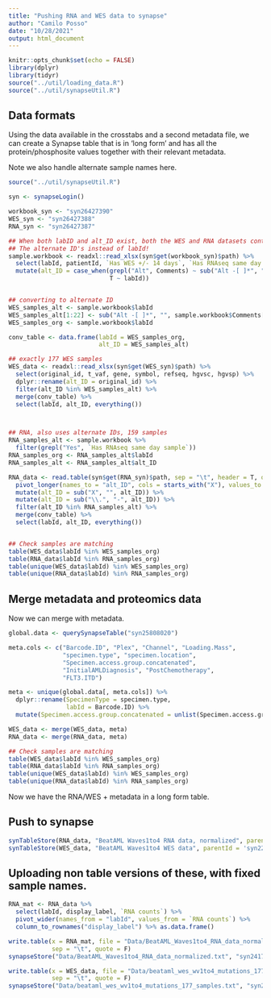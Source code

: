 ```yaml
---
title: "Pushing RNA and WES data to synapse"
author: "Camilo Posso"
date: "10/28/2021"
output: html_document
---
```


```r
knitr::opts_chunk$set(echo = FALSE)
library(dplyr)
library(tidyr)
source("../util/loading_data.R")
source("../util/synapseUtil.R")
```

## Data formats

Using the data available in the crosstabs and a second metadata file, we can create a Synapse table that is in 'long form' and has all the protein/phosphosite values together with their relevant metadata.

Note we also handle alternate sample names here.

```r
source("../util/synapseUtil.R")

syn <- synapseLogin()

workbook_syn <- "syn26427390"
WES_syn <- "syn26427388"
RNA_syn <- "syn26427387"

## When both labID and alt_ID exist, both the WES and RNA datasets contain 
## The alternate ID's instead of labId!
sample.workbook <- readxl::read_xlsx(syn$get(workbook_syn)$path) %>%
  select(labId, patientId, `Has WES +/- 14 days`, `Has RNAseq same day sample`, Comments) %>%
  mutate(alt_ID = case_when(grepl("Alt", Comments) ~ sub("Alt -[ ]*", "", Comments),
                            T ~ labId))


## converting to alternate ID
WES_samples_alt <- sample.workbook$labId
WES_samples_alt[1:22] <- sub("Alt -[ ]*", "", sample.workbook$Comments[1:22])
WES_samples_org <- sample.workbook$labId

conv_table <- data.frame(labId = WES_samples_org,
                         alt_ID = WES_samples_alt)

## exactly 177 WES samples
WES_data <- readxl::read_xlsx(syn$get(WES_syn)$path) %>%
  select(original_id, t_vaf, gene, symbol, refseq, hgvsc, hgvsp) %>%
  dplyr::rename(alt_ID = original_id) %>%
  filter(alt_ID %in% WES_samples_alt) %>%
  merge(conv_table) %>%
  select(labId, alt_ID, everything())



## RNA, also uses alternate IDs, 159 samples
RNA_samples_alt <- sample.workbook %>%
  filter(grepl("Yes", `Has RNAseq same day sample`))
RNA_samples_org <- RNA_samples_alt$labId
RNA_samples_alt <- RNA_samples_alt$alt_ID

RNA_data <- read.table(syn$get(RNA_syn)$path, sep = "\t", header = T, quote = "") %>%
  pivot_longer(names_to = "alt_ID", cols = starts_with("X"), values_to = "RNA counts") %>%
  mutate(alt_ID = sub("X", "", alt_ID)) %>% 
  mutate(alt_ID = sub("\\.", "-", alt_ID)) %>%
  filter(alt_ID %in% RNA_samples_alt) %>%
  merge(conv_table) %>%
  select(labId, alt_ID, everything())


## Check samples are matching
table(WES_data$labId %in% WES_samples_org)
table(RNA_data$labId %in% RNA_samples_org)
table(unique(WES_data$labId) %in% WES_samples_org)
table(unique(RNA_data$labId) %in% RNA_samples_org)

```


## Merge metadata and proteomics data

Now we can merge with metadata.

```r
global.data <- querySynapseTable("syn25808020")

meta.cols <- c("Barcode.ID", "Plex", "Channel", "Loading.Mass", 
               "specimen.type", "specimen.location", 
               "Specimen.access.group.concatenated", 
               "InitialAMLDiagnosis", "PostChemotherapy", 
               "FLT3.ITD")

meta <- unique(global.data[, meta.cols]) %>%
  dplyr::rename(SpecimenType = specimen.type,
                labId = Barcode.ID) %>%
  mutate(Specimen.access.group.concatenated = unlist(Specimen.access.group.concatenated))

WES_data <- merge(WES_data, meta)
RNA_data <- merge(RNA_data, meta)

## Check samples are matching
table(WES_data$labId %in% WES_samples_org)
table(RNA_data$labId %in% RNA_samples_org)
table(unique(WES_data$labId) %in% WES_samples_org)
table(unique(RNA_data$labId) %in% RNA_samples_org)

```

Now we have the RNA/WES + metadata in a long form table.

## Push to synapse

```r
synTableStore(RNA_data, "BeatAML Waves1to4 RNA data, normalized", parentId = 'syn22128879')
synTableStore(WES_data, "BeatAML Waves1to4 WES data", parentId = 'syn22128879')

```


## Uploading non table versions of these, with fixed sample names.


```r
RNA_mat <- RNA_data %>%
  select(labId, display_label, `RNA counts`) %>%
  pivot_wider(names_from = "labId", values_from = `RNA counts`) %>%
  column_to_rownames("display_label") %>% as.data.frame()

write.table(x = RNA_mat, file = "Data/BeatAML_Waves1to4_RNA_data_normalized.txt", 
            sep = "\t", quote = F)
synapseStore("Data/BeatAML_Waves1to4_RNA_data_normalized.txt", "syn24171152")


```




```r
write.table(x = WES_data, file = "Data/beataml_wes_wv1to4_mutations_177_samples.txt", 
            sep = "\t", quote = F)
synapseStore("Data/beataml_wes_wv1to4_mutations_177_samples.txt", "syn24171152")


```









